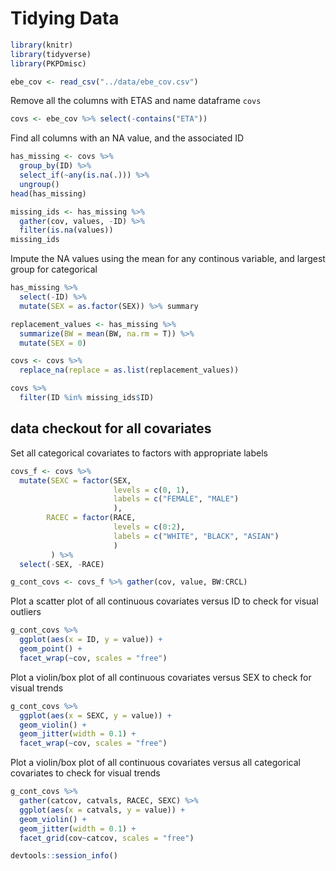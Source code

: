 # Tidying Data

```r
library(knitr)
library(tidyverse)
library(PKPDmisc)
```

```r
ebe_cov <- read_csv("../data/ebe_cov.csv")
```

Remove all the columns with ETAS and name dataframe `covs`

```r
covs <- ebe_cov %>% select(-contains("ETA"))
```

Find all columns with an NA value, and the associated ID

```r
has_missing <- covs %>% 
  group_by(ID) %>%
  select_if(~any(is.na(.))) %>%
  ungroup()
head(has_missing)

missing_ids <- has_missing %>%
  gather(cov, values, -ID) %>%
  filter(is.na(values))
missing_ids
```

Impute the NA values using the mean for any continous variable, and largest group for categorical

```r
has_missing %>%
  select(-ID) %>%
  mutate(SEX = as.factor(SEX)) %>% summary
```

```r
replacement_values <- has_missing %>% 
  summarize(BW = mean(BW, na.rm = T)) %>% 
  mutate(SEX = 0)
```

```r
covs <- covs %>% 
  replace_na(replace = as.list(replacement_values)) 
```


```r
covs %>%
  filter(ID %in% missing_ids$ID)
```

## data checkout for all covariates

Set all categorical covariates to factors with appropriate labels

```r
covs_f <- covs %>% 
  mutate(SEXC = factor(SEX, 
                       levels = c(0, 1), 
                       labels = c("FEMALE", "MALE")
                       ),
        RACEC = factor(RACE, 
                       levels = c(0:2), 
                       labels = c("WHITE", "BLACK", "ASIAN")
                       )
         ) %>%
  select(-SEX, -RACE)
```

```r
g_cont_covs <- covs_f %>% gather(cov, value, BW:CRCL)
```

Plot a scatter plot of all continuous covariates versus ID to check for visual outliers

```r
g_cont_covs %>%
  ggplot(aes(x = ID, y = value)) +
  geom_point() +
  facet_wrap(~cov, scales = "free")
```

Plot a violin/box plot of all continuous covariates versus SEX to check for visual trends 

```r
g_cont_covs %>%
  ggplot(aes(x = SEXC, y = value)) +
  geom_violin() +
  geom_jitter(width = 0.1) +
  facet_wrap(~cov, scales = "free")
```

Plot a violin/box plot of all continuous covariates versus all categorical covariates to check for visual trends 

```r
g_cont_covs %>%
  gather(catcov, catvals, RACEC, SEXC) %>%
  ggplot(aes(x = catvals, y = value)) +
  geom_violin() +
  geom_jitter(width = 0.1) +
  facet_grid(cov~catcov, scales = "free")
```

```r
devtools::session_info()
```

